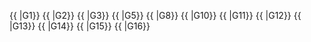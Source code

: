 {{ {{{template|echo}}} |G1}}
{{ {{{template|echo}}} |G2}}
{{ {{{template|echo}}} |G3}}
{{ {{{template|echo}}} |G5}}
{{ {{{template|echo}}} |G8}}
{{ {{{template|echo}}} |G10}}
{{ {{{template|echo}}} |G11}}
{{ {{{template|echo}}} |G12}}
{{ {{{template|echo}}} |G13}}
{{ {{{template|echo}}} |G14}}
{{ {{{template|echo}}} |G15}}
{{ {{{template|echo}}} |G16}}